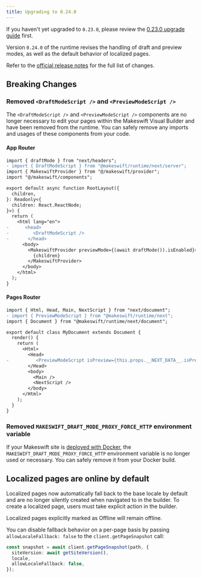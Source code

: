 ```yaml
---
title: Upgrading to 0.24.0
---
```


If you haven't yet upgraded to `0.23.0`, please review the [0.23.0 upgrade guide](/developer/upgrading/0.23.0) first.

Version `0.24.0` of the runtime revises the handling of draft and preview modes, as well as the default behavior of localized pages.

Refer to the [official release notes](https://github.com/makeswift/makeswift/releases/tag/%40makeswift/runtime%400.24.0)
for the full list of changes.

## Breaking Changes

### Removed `<DraftModeScript />` and `<PreviewModeScript />`

The `<DraftModeScript />` and `<PreviewModeScript />` components are no longer
necessary to edit your pages within the Makeswift Visual Builder and have been
removed from the runtime. You can safely remove any imports and usages of these
components from your code.

#### App Router

```diff src/app/layout.tsx
import { draftMode } from "next/headers";
- import { DraftModeScript } from "@makeswift/runtime/next/server";
import { MakeswiftProvider } from "@/makeswift/provider";
import "@/makeswift/components";

export default async function RootLayout({
  children,
}: Readonly<{
  children: React.ReactNode;
}>) {
  return (
    <html lang="en">
-      <head>
-         <DraftModeScript />
-       </head>
      <body>
        <MakeswiftProvider previewMode={(await draftMode()).isEnabled}>
          {children}
        </MakeswiftProvider>
      </body>
    </html>
  );
}
```



#### Pages Router

```diff src/pages/_document.tsx
import { Html, Head, Main, NextScript } from "next/document";
- import { PreviewModeScript } from "@makeswift/runtime/next";
import { Document } from "@makeswift/runtime/next/document";

export default class MyDocument extends Document {
  render() {
    return (
      <Html>
        <Head>
-          <PreviewModeScript isPreview={this.props.__NEXT_DATA__.isPreview} />
        </Head>
        <body>
          <Main />
          <NextScript />
        </body>
      </Html>
    );
  }
}
```

### Removed `MAKESWIFT_DRAFT_MODE_PROXY_FORCE_HTTP` environment variable

If your Makeswift site is [deployed with Docker](/developer/guides/deploying/docker), the
`MAKESWIFT_DRAFT_MODE_PROXY_FORCE_HTTP` environment variable is no longer
used or necessary. You can safely remove it from your Docker build.


## Localized pages are online by default

Localized pages now automatically fall back to the base locale by default and are no longer 
silently created when navigated to in the builder. To create a localized page, users must 
take explicit action in the builder.

Localized pages explicitly marked as Offline will remain offline.

You can disable fallback behavior on a per-page basis by passing `allowLocaleFallback: false` 
to the `client.getPageSnapshot` call:

```typescript
const snapshot = await client.getPageSnapshot(path, {
  siteVersion: await getSiteVersion(),
  locale,
  allowLocaleFallback: false,
});
```
